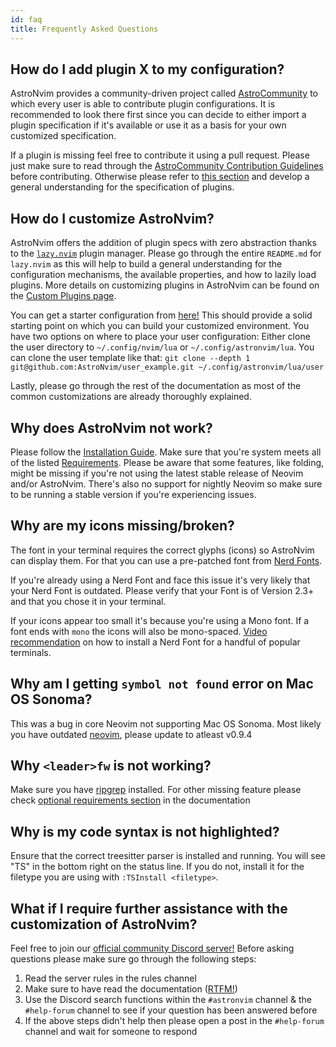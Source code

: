 ```yaml
---
id: faq
title: Frequently Asked Questions
---
```


## How do I add plugin X to my configuration?

AstroNvim provides a community-driven project called [AstroCommunity](https://github.com/AstroNvim/astrocommunity) to which every user is able to contribute plugin configurations. It is recommended to look there first since you can decide to either import a plugin specification if it's available or use it as a basis for your own customized specification.

If a plugin is missing feel free to contribute it using a pull request. Please just make sure to read through the [AstroCommunity Contribution Guidelines](https://github.com/AstroNvim/astrocommunity/blob/main/CONTRIBUTING.md) before contributing. Otherwise please refer to [this section](#how-do-i-customize-astronvim) and develop a general understanding for the specification of plugins.

## How do I customize AstroNvim?

AstroNvim offers the addition of plugin specs with zero abstraction thanks to the [`lazy.nvim`](https://www.github.com/folke/lazy.nvim) plugin manager. Please go through the entire `README.md` for `lazy.nvim` as this will help to build a general understanding for the configuration mechanisms, the available properties, and how to lazily load plugins. More details on customizing plugins in AstroNvim can be found on the [Custom Plugins page](/configuration/custom_plugins).

You can get a starter configuration from [here!](https://github.com/AstroNvim/user_example) This should provide a solid starting point on which you can build your customized environment. You have two options on where to place your user configuration: Either clone the user directory to `~/.config/nvim/lua` or `~/.config/astronvim/lua`. You can clone the user template like that: `git clone --depth 1 git@github.com:AstroNvim/user_example.git ~/.config/astronvim/lua/user`

Lastly, please go through the rest of the documentation as most of the common customizations are already thoroughly explained.

## Why does AstroNvim not work?

Please follow the [Installation Guide](/#%EF%B8%8F-installation). Make sure that you're system meets all of the listed [Requirements](/#-requirements). Please be aware that some features, like folding, might be missing if you're not using the latest stable release of Neovim and/or AstroNvim. There's also no support for nightly Neovim so make sure to be running a stable version if you're experiencing issues.

## Why are my icons missing/broken?

The font in your terminal requires the correct glyphs (icons) so AstroNvim can display them. For that you can use a pre-patched font from [Nerd Fonts](https://www.nerdfonts.com/).

If you're already using a Nerd Font and face this issue it's very likely that your Nerd Font is outdated. Please verify that your Font is of Version 2.3+ and that you chose it in your terminal.

If your icons appear too small it's because you're using a Mono font. If a font ends with `mono` the icons will also be mono-spaced. [Video recommendation](https://youtu.be/mQdB_kHyZn8) on how to install a Nerd Font for a handful of popular terminals.

## Why am I getting `symbol not found` error on Mac OS Sonoma?

This was a bug in core Neovim not supporting Mac OS Sonoma. Most likely you have outdated [neovim](https://github.com/neovim/neovim), please update to atleast v0.9.4

## Why `<leader>fw` is not working?

Make sure you have [ripgrep](https://github.com/BurntSushi/ripgrep) installed. For other missing feature please check [optional requirements section](/#-requirements) in the documentation

## Why is my code syntax is not highlighted?

Ensure that the correct treesitter parser is installed and running. You will see "TS" in the bottom right on the status line. If you do not, install it for the filetype you are using with `:TSInstall <filetype>`.

## What if I require further assistance with the customization of AstroNvim?

Feel free to join our [official community Discord server!](https://discord.astronvim.com) Before asking questions please make sure go through the following steps:

1. Read the server rules in the rules channel
2. Make sure to have read the documentation ([RTFM!](https://www.urbandictionary.com/define.php?term=RTFM))
3. Use the Discord search functions within the `#astronvim` channel & the `#help-forum` channel to see if your question has been answered before
4. If the above steps didn't help then please open a post in the `#help-forum` channel and wait for someone to respond
